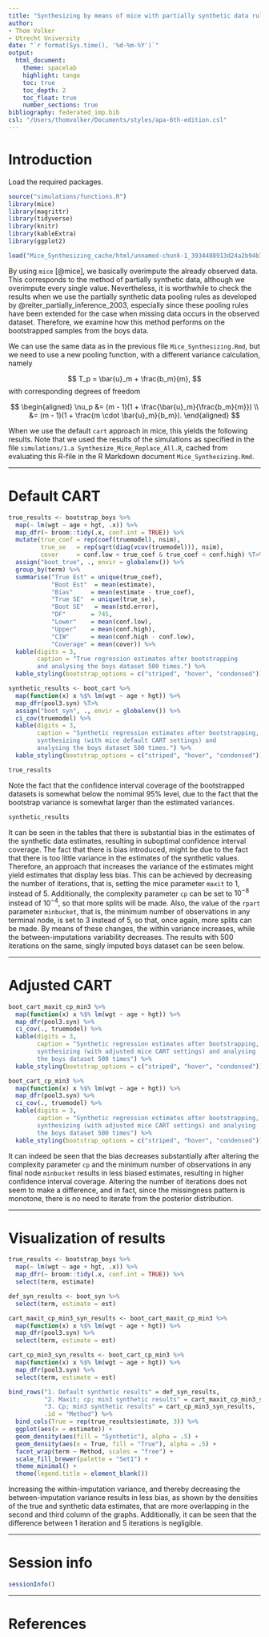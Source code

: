 ```yaml
---
title: "Synthesizing by means of mice with partially synthetic data rules"
author:
- Thom Volker
- Utrecht University
date: "`r format(Sys.time(), '%d-%m-%Y')`"
output: 
  html_document:
    theme: spacelab
    highlight: tango
    toc: true
    toc_depth: 2
    toc_float: true
    number_sections: true
bibliography: federated_imp.bib
csl: "/Users/thomvolker/Documents/styles/apa-6th-edition.csl"
---
```


# Introduction

Load the required packages.

```r
source("simulations/functions.R")
library(mice)
library(magrittr)
library(tidyverse)
library(knitr)
library(kableExtra)
library(ggplot2)
```

```r
load("Mice_Synthesizing_cache/html/unnamed-chunk-1_3934488913d24a2b94b74c88c35323d4.RData")
```


By using `mice` [@mice], we basically overimpute the already observed data. This corresponds to the method of partially synthetic data, although we overimpute every single value. Nevertheless, it is worthwhile to check the results when we use the partially synthetic data pooling rules as developed by @reiter_partially_inference_2003, especially since these pooling rules have been extended for the case when missing data occurs in the observed dataset. Therefore, we examine how this method performs on the bootstrapped samples from the boys data.

We can use the same data as in the previous file `Mice_Synthesizing.Rmd`, but we need to use a new pooling function, with a different variance calculation, namely

$$
T_p = \bar{u}_m + \frac{b_m}{m},
$$
with corresponding degrees of freedom

$$
\begin{aligned}
\nu_p &= (m - 1)(1 + \frac{\bar{u}_m}{\frac{b_m}{m}}) \\
&= (m - 1)(1 + \frac{m \cdot \bar{u}_m}{b_m}).
\end{aligned}
$$

When we use the default `cart` approach in mice, this yields the following results. Note that we used the results of the simulations as specified in the file `simulations/1.a Synthesize_Mice_Replace_All.R`, cached from evaluating this R-file in the R Markdown document `Mice_Synthesizing.Rmd`. 

---

# Default CART

```r
true_results <- bootstrap_boys %>%
  map(~ lm(wgt ~ age + hgt, .x)) %>%
  map_dfr(~ broom::tidy(.x, conf.int = TRUE)) %>%
  mutate(true_coef = rep(coef(truemodel), nsim),
         true_se   = rep(sqrt(diag(vcov(truemodel))), nsim),
         cover     = conf.low < true_coef & true_coef < conf.high) %T>% 
  assign("boot_true", ., envir = globalenv()) %>%
  group_by(term) %>%
  summarise("True Est" = unique(true_coef),
            "Boot Est"  = mean(estimate),
            "Bias"     = mean(estimate - true_coef),
            "True SE"  = unique(true_se),
            "Boot SE"   = mean(std.error),
            "DF"       = 745,
            "Lower"    = mean(conf.low),
            "Upper"    = mean(conf.high),
            "CIW"      = mean(conf.high - conf.low),
            "Coverage" = mean(cover)) %>%
  kable(digits = 3, 
        caption = "True regression estimates after bootstrapping 
        and analysing the boys dataset 500 times.") %>%
  kable_styling(bootstrap_options = c("striped", "hover", "condensed"))

synthetic_results <- boot_cart %>%
  map(function(x) x %$% lm(wgt ~ age + hgt)) %>%
  map_dfr(pool3.syn) %T>% 
  assign("boot_syn", ., envir = globalenv()) %>%
  ci_cov(truemodel) %>%
  kable(digits = 3, 
        caption = "Synthetic regression estimates after bootstrapping, 
        synthesizing (with mice default CART settings) and 
        analysing the boys dataset 500 times.") %>%
  kable_styling(bootstrap_options = c("striped", "hover", "condensed"))
```

```r
true_results
```

Note the fact that the confidence interval coverage of the bootstrapped datasets is somewhat below the nomimal $95\%$ level, due to the fact that the bootstrap variance is somewhat larger than the estimated variances. 

```r
synthetic_results
```

It can be seen in the tables that there is substantial bias in the estimates of the synthetic data estimates, resulting in suboptimal confidence interval coverage. The fact that there is bias introduced, might be due to the fact that there is too little variance in the estimates of the synthetic values. Therefore, an approach that increases the variance of the estimates might yield estimates that display less bias. This can be achieved by decreasing the number of iterations, that is, setting the mice parameter `maxit` to 1, instead of 5. Additionally, the complexity parameter `cp` can be set to $10^{−8}$ instead of $10^{−4}$, so that more splits will be made. Also, the value of the `rpart` parameter `minbucket`, that is, the minimum number of observations in any terminal node, is set to 3 instead of 5, so that, once again, more splits can be made. By means of these changes, the within variance increases, while the between-imputations variability decreases. The results with 500 iterations on the same, singly imputed boys dataset can be seen below.

---

# Adjusted CART

```r
boot_cart_maxit_cp_min3 %>%
  map(function(x) x %$% lm(wgt ~ age + hgt)) %>%
  map_dfr(pool3.syn) %>%
  ci_cov(., truemodel) %>%
  kable(digits = 3,
        caption = "Synthetic regression estimates after bootstrapping, 
        synthesizing (with adjusted mice CART settings) and analysing
        the boys dataset 500 times") %>%
  kable_styling(bootstrap_options = c("striped", "hover", "condensed"))

boot_cart_cp_min3 %>%
  map(function(x) x %$% lm(wgt ~ age + hgt)) %>%
  map_dfr(pool3.syn) %>%
  ci_cov(., truemodel) %>%
  kable(digits = 3,
        caption = "Synthetic regression estimates after bootstrapping, 
        synthesizing (with adjusted mice CART settings) and analysing
        the boys dataset 500 times") %>%
  kable_styling(bootstrap_options = c("striped", "hover", "condensed"))
```

It can indeed be seen that the bias decreases substantially after altering the complexity parameter `cp` and the minimum number of observations in any final node `minbucket` results in less biased estimates, resulting in higher confidence interval coverage. Altering the number of iterations does not seem to make a difference, and in fact, since the missingness pattern is monotone, there is no need to iterate from the posterior distribution.

--- 

# Visualization of results

```r
true_results <- bootstrap_boys %>%
  map(~ lm(wgt ~ age + hgt, .x)) %>%
  map_dfr(~ broom::tidy(.x, conf.int = TRUE)) %>%
  select(term, estimate)

def_syn_results <- boot_syn %>%
  select(term, estimate = est)

cart_maxit_cp_min3_syn_results <- boot_cart_maxit_cp_min3 %>%
  map(function(x) x %$% lm(wgt ~ age + hgt)) %>%
  map_dfr(pool3.syn) %>%
  select(term, estimate = est)

cart_cp_min3_syn_results <- boot_cart_cp_min3 %>%
  map(function(x) x %$% lm(wgt ~ age + hgt)) %>%
  map_dfr(pool3.syn) %>%
  select(term, estimate = est)

bind_rows("1. Default synthetic results" = def_syn_results,
          "2. Maxit; cp; min3 synthetic results" = cart_maxit_cp_min3_syn_results,
          "3. Cp; min3 synthetic results" = cart_cp_min3_syn_results, 
          .id = "Method") %>%
  bind_cols(True = rep(true_results$estimate, 3)) %>%
  ggplot(aes(x = estimate)) +
  geom_density(aes(fill = "Synthetic"), alpha = .5) +
  geom_density(aes(x = True, fill = "True"), alpha = .5) +
  facet_wrap(term ~ Method, scales = "free") +
  scale_fill_brewer(palette = "Set1") +
  theme_minimal() +
  theme(legend.title = element_blank())

```

Increasing the within-imputation variance, and thereby decreasing the between-imputation variance results in less bias, as shown by the densities of the true and synthetic data estimates, that are more overlapping in the second and third column of the graphs. Additionally, it can be seen that the difference between 1 iteration and 5 iterations is negligible. 


---


# Session info

```r
sessionInfo()
```

---


# References
